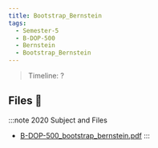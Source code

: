 ```yaml
---
title: Bootstrap_Bernstein
tags:
  - Semester-5
  - B-DOP-500
  - Bernstein
  - Bootstrap_Bernstein
---
```

> Timeline: ?


## Files 📂

:::note 2020 Subject and Files
- [B-DOP-500_bootstrap_bernstein.pdf](https://github.com/Studio-17/Epitech-Subjects/raw/main/Semester-5/B-DOP-500/Bernstein/Bootstrap_Bernstein/B-DOP-500_bootstrap_bernstein.pdf)
:::

